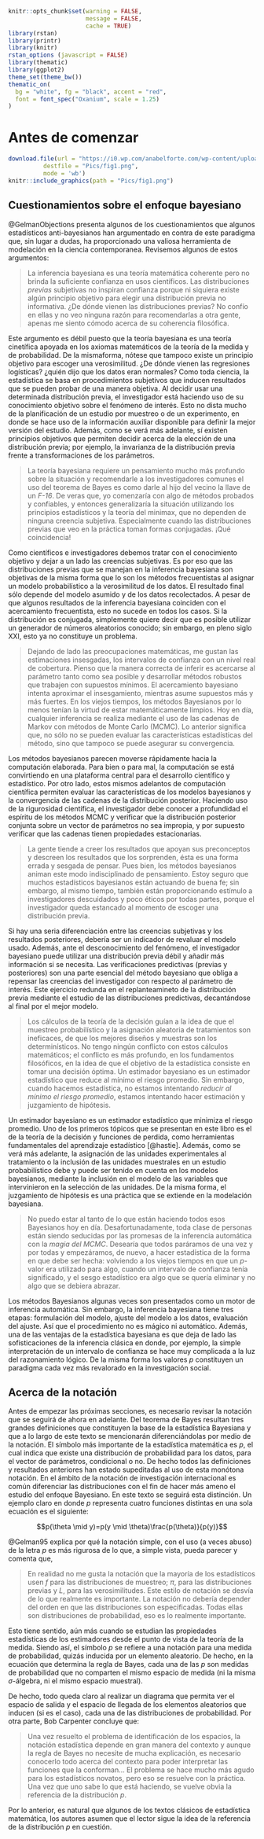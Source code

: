 ```r
knitr::opts_chunk$set(warning = FALSE, 
                      message = FALSE,
                      cache = TRUE)
library(rstan)
library(printr)
library(knitr)
rstan_options (javascript = FALSE)
library(thematic)
library(ggplot2) 
theme_set(theme_bw())
thematic_on(
  bg = "white", fg = "black", accent = "red",
  font = font_spec("Oxanium", scale = 1.25)
)
```

# Antes de comenzar {-}

```r
download.file(url = "https://i0.wp.com/anabelforte.com/wp-content/uploads/2020/07/4.gif",
          destfile = "Pics/fig1.png",
          mode = 'wb')
knitr::include_graphics(path = "Pics/fig1.png")
```

## Cuestionamientos sobre el enfoque bayesiano {-}

@GelmanObjections presenta algunos de los cuestionamientos que algunos estadísticos anti-bayesianos han argumentado en contra de este paradigma que, sin lugar a dudas, ha proporcionado una valiosa herramienta de modelación en la ciencia contemporanea. Revisemos algunos de estos argumentos: 

> La inferencia bayesiana es una teoría matemática coherente pero no brinda la suficiente confianza en usos científicos. Las distribuciones *previas* subjetivas no inspiran confianza porque ni siquiera existe algún principio objetivo para elegir una distribución previa no informativa. ¿De dónde vienen las distribuciones previas? No confío en ellas y no veo ninguna razón para recomendarlas a otra gente, apenas me siento cómodo acerca de su coherencia filosófica.

Este argumento es débil puesto que la teoría bayesiana es una teoría cinetífica apoyada en los axiomas matemáticos de la teoría de la medida y de probabilidad. De la mismaforma, nótese que tampoco existe un principio objetivo para escoger una verosimilitud. ¿De dónde vienen las regresiones logísticas? ¿quién dijo que los datos eran normales? Como toda ciencia, la estadística se basa en procedimientos subjetivos que inducen resultados que se pueden probar de una manera objetiva. Al decidir usar una determinada distribución previa, el investigador está haciendo uso de su conocimiento objetivo sobre el fenómeno de interés. Esto no dista mucho de la planificación de un estudio por muestreo o de un experimento, en donde se hace uso de la información auxiliar disponible para definir la mejor versión del estudio. Además, como se verá más adelante, sí existen principios objetivos que permiten decidir acerca de la elección de una distribución previa; por ejemplo, la invarianza de la distribución previa frente a transformaciones de los parámetros.

> La teoría bayesiana requiere un pensamiento mucho más profundo sobre la situación y recomendarle a los investigadores comunes el uso del teorema de Bayes es como darle al hijo del vecino la llave de un *F-16*. De veras que, yo comenzaría con algo de métodos probados y confiables, y entonces generalizaría la situación utilizando los principios estadísticos y la teoría del minimax, que no dependen de ninguna creencia subjetiva. Especialmente cuando las distribuciones previas que veo en la práctica toman formas conjugadas. ¡Qué coincidencia!

Como científicos e investigadores debemos tratar con el conocimiento objetivo y dejar a un lado las creencias subjetivas. Es por eso que las distribuciones previas que se manejan en la inferencia bayesiana son objetivas de la misma forma que lo son los métodos frecuentistas al asignar un modelo probabilístico a la verosimilitud de los datos. El resultado final sólo depende del modelo asumido y de los datos recolectados. A pesar de que algunos resultados de la inferencia bayesiana coinciden con el acercamiento frecuentista, esto no sucede en todos los casos. Si la distribución es conjugada, simplemente quiere decir que es posible utilizar un generador de números aleatorios conocido; sin embargo, en pleno siglo XXI, esto ya no constituye un problema.

> Dejando de lado las preocupaciones matemáticas, me gustan las estimaciones insesgadas, los intervalos de confianza con un nivel real de cobertura. Pienso que la manera correcta de inferir es acercarse al parámetro tanto como sea posible y desarrollar métodos robustos que trabajen con supuestos mínimos. El acercamiento bayesiano intenta aproximar el insesgamiento, mientras asume supuestos más y más fuertes. En los viejos tiempos, los métodos Bayesianos por lo menos tenían la virtud de estar matemáticamente limpios. Hoy en día, cualquier inferencia se realiza mediante el uso de las cadenas de Markov con métodos de Monte Carlo (MCMC). Lo anterior significa que, no sólo no se pueden evaluar las características estadísticas del método, sino que tampoco se puede asegurar su convergencia.

Los métodos bayesianos parecen moverse rápidamente hacia la computación elaborada. Para bien o para mal, la computación se está convirtiendo en una plataforma central para el desarrollo científico y estadístico. Por otro lado, estos mismos adelantos de computación científica permiten evaluar las características de los modelos bayesianos y la convergencia de las cadenas de la distribución posterior. Haciendo uso de la rigurosidad científica, el investigador debe conocer a profundidad el espíritu de los métodos MCMC y verificar que la distribución posterior conjunta sobre un vector de parámetros no sea impropia, y por supuesto verificar que las cadenas tienen propiedades estacionarias.

> La gente tiende a creer los resultados que apoyan sus preconceptos y descreen los resultados que los sorprenden, ésta es una forma errada y sesgada de pensar. Pues bien, los métodos bayesianos animan este modo indisciplinado de pensamiento. Estoy seguro que muchos estadísticos bayesianos están actuando de buena fe; sin embargo, al mismo tiempo, también están proporcionando estímulo a investigadores descuidados y poco éticos por todas partes, porque el investigador queda estancado al momento de escoger una distribución previa.

Si hay una seria diferenciación entre las creencias subjetivas y los resultados posteriores, debería ser un indicador de revaluar el modelo usado. Además, ante el desconocimiento del fenómeno, el investigador bayesiano puede utilizar una distribución previa débil y añadir más información si se necesita. Las verificaciones predictivas (previas y posteriores) son una parte esencial del método bayesiano que obliga a repensar las creencias del investigador con respecto al parámetro de interés. Este ejercicio redunda en el replanteamineto de la distribución previa mediante el estudio de las distribuciones predictivas, decantándose al final por el mejor modelo.

> Los cálculos de la teoría de la decisión guían a la idea de que el muestreo probabilístico y la asignación aleatoria de tratamientos son ineficaces, de que los mejores diseños y muestras son los determinísticos. No tengo ningún conflicto con estos cálculos matemáticos; el conflicto es más profundo, en los fundamentos filosóficos, en la idea de que el objetivo de la estadística consiste en tomar una decisión óptima. Un estimador bayesiano es un estimador estadístico que reduce al mínimo el riesgo promedio. Sin embargo, cuando hacemos estadística, no estamos intentando *reducir al mínimo el riesgo promedio*, estamos intentando hacer estimación y juzgamiento de hipótesis.

Un estimador bayesiano es un estimador estadístico que minimiza el riesgo promedio. Uno de los primeros tópicos que se presentan en este libro es el de la teoría de la decisión y funciones de perdida, como herramientas fundamentales del aprendizaje estadístico [@hastie]. Además, como se verá más adelante, la asignación de las unidades experimentales al tratamiento o la inclusión de las unidades muestrales en un estudio probabilístico debe y puede ser tenido en cuenta en los modelos bayesianos, mediante la inclusión en el modelo de las variables que intervinieron en la selección de las unidades. De la misma forma, el juzgamiento de hipótesis es una práctica que se extiende en la modelación bayesiana.

> No puedo estar al tanto de lo que están haciendo todos esos Bayesianos hoy en día. Desafortunadamente, toda clase de personas están siendo seducidas por las promesas de la inferencia automática con la *magia del MCMC*. Desearía que todos paráramos de una vez y por todas y empezáramos, de nuevo, a hacer estadística de la forma en que debe ser hecha: volviendo a los viejos tiempos en que un $p$-valor era utilizado para algo, cuando un intervalo de confianza tenía significado, y el sesgo estadístico era algo que se quería eliminar y no algo que se debiera abrazar.

Los métodos Bayesianos algunas veces son presentados como un motor de inferencia automática. Sin embargo, la inferencia bayesiana tiene tres etapas: formulación del modelo, ajuste del modelo a los datos, evaluación del ajuste. Así que el procedimiento no es mágico ni automático. Además, una de las ventajas de la estadística bayesiana es que deja de lado las sofisticaciones de la inferencia clásica en donde, por ejemplo, la simple interpretación de un intervalo de confianza se hace muy complicada a la luz del razonamiento lógico. De la misma forma los valores $p$ constituyen un paradigma cada vez más revalorado en la investigación social. 

## Acerca de la notación {-}

Antes de empezar las próximas secciones, es necesario revisar la
notación que se seguirá de ahora en adelante. Del teorema de Bayes
resultan tres grandes definiciones que constituyen la base de la
estadística Bayesiana y que a lo largo de este texto se mencionarán
diferenciándolas por medio de la notación. El símbolo más importante de
la estadística matemática es $p$, el cual indica que existe una
distribución de probabilidad para los datos, para el vector de
parámetros, condicional o no. De hecho todos las definiciones y
resultados anteriores han estado supeditadas al uso de esta monótona
notación. En el ámbito de la notación de investigación internacional es
común diferenciar las distribuciones con el fin de hacer más ameno el
estudio del enfoque Bayesiano. En este texto se seguirá esta distinción.
Un ejemplo claro en donde $p$ representa cuatro funciones distintas en
una sola ecuación es el siguiente:

$$p(\theta \mid y)=p(y \mid \theta)\frac{p(\theta)}{p(y)}$$

@Gelman95 explica por qué la notación simple, con el uso (a
veces abuso) de la letra $p$ es más rigurosa de lo que, a simple vista,
pueda parecer y comenta que,

> En realidad no me gusta la notación que la mayoría de los estadísticos usen $f$ para las distribuciones de muestreo; $\pi$, para las distribuciones previas y $L$, para las verosimilitudes. Este estilo de notación se desvía de lo que realmente es importante. La notación no debería depender del orden en que las distribuciones son especificadas. Todas ellas son distribuciones de probabilidad, eso es lo realmente importante.

Esto tiene sentido, aún más cuando se estudian las propiedades
estadísticas de los estimadores desde el punto de vista de la teoría de
la medida. Siendo así, el símbolo $p$ se refiere a una notación para una
medida de probabilidad, quizás inducida por un elemento aleatorio. De
hecho, en la ecuación que determina la regla de Bayes, cada una de las
$p$ son medidas de probabilidad que no comparten el mismo espacio de
medida (ni la misma $\sigma$-álgebra, ni el mismo espacio muestral).

De hecho, todo queda claro al realizar un diagrama que permita ver el
espacio de salida y el espacio de llegada de los elementos aleatorios
que inducen (si es el caso), cada una de las distribuciones de
probabilidad. Por otra parte, Bob Carpenter concluye que:

> Una vez resuelto el problema de identificación de los espacios, la notación estadística depende en gran manera del contexto y aunque la regla de Bayes no necesite de mucha explicación, es necesario conocerlo todo acerca del contexto para poder interpretar las funciones que la conforman... El problema se hace mucho más agudo para los estadísticos novatos, pero eso se resuelve con la práctica. Una vez que uno sabe lo que está haciendo, se vuelve obvia la referencia de la distribución $p$.

Por lo anterior, es natural que algunos de los textos clásicos de
estadística matemática, los autores asumen que el lector sigue la idea
de la referencia de la distribución $p$ en cuestión.